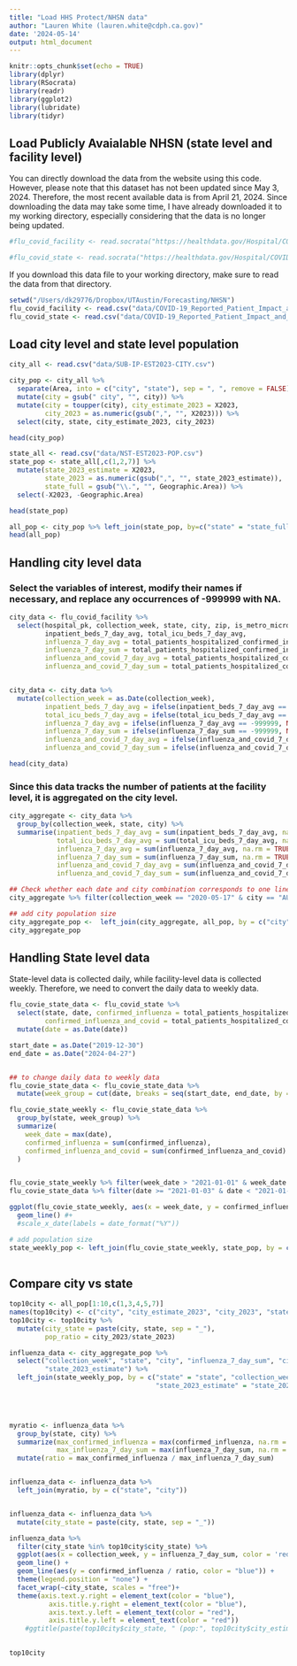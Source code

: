 ```yaml
---
title: "Load HHS Protect/NHSN data"
author: "Lauren White (lauren.white@cdph.ca.gov)"
date: '2024-05-14'
output: html_document
---
```


```r
knitr::opts_chunk$set(echo = TRUE)
library(dplyr)
library(RSocrata)
library(readr)
library(ggplot2)
library(lubridate)
library(tidyr)
```

## Load Publicly Avaialable NHSN (state level and facility level)

You can directly download the data from the website using this code. However, please note that this dataset has not been updated since May 3, 2024. Therefore, the most recent available data is from April 21, 2024. Since downloading the data may take some time, I have already downloaded it to my working directory, especially considering that the data is no longer being updated.

```r
#flu_covid_facility <- read.socrata("https://healthdata.gov/Hospital/COVID-19-Reported-Patient-Impact-and-Hospital-Capa/anag-cw7u", stringsAsFactors = FALSE)

#flu_covid_state <- read.socrata("https://healthdata.gov/Hospital/COVID-19-Reported-Patient-Impact-and-Hospital-Capa/g62h-syeh", stringsAsFactors = FALSE)
```

If you download this data file to your working directory, make sure to read the data from that directory.

```r
setwd("/Users/dk29776/Dropbox/UTAustin/Forecasting/NHSN")
flu_covid_facility <- read.csv("data/COVID-19_Reported_Patient_Impact_and_Hospital_Capacity_by_Facility_20240517.csv")
flu_covid_state <- read.csv("data/COVID-19_Reported_Patient_Impact_and_Hospital_Capacity_by_State_Timeseries__RAW__20240517.csv")

```

## Load city level and state level population

```r
city_all <- read.csv("data/SUB-IP-EST2023-CITY.csv")

city_pop <- city_all %>%
  separate(Area, into = c("city", "state"), sep = ", ", remove = FALSE) %>%
  mutate(city = gsub(" city", "", city)) %>% 
  mutate(city = toupper(city), city_estimate_2023 = X2023, 
         city_2023 = as.numeric(gsub(",", "", X2023))) %>%
  select(city, state, city_estimate_2023, city_2023)

head(city_pop)

state_all <- read.csv("data/NST-EST2023-POP.csv")
state_pop <- state_all[,c(1,2,7)] %>%
  mutate(state_2023_estimate = X2023, 
         state_2023 = as.numeric(gsub(",", "", state_2023_estimate)),
         state_full = gsub("\\.", "", Geographic.Area)) %>%
  select(-X2023, -Geographic.Area)

head(state_pop)

all_pop <- city_pop %>% left_join(state_pop, by=c("state" = "state_full"))
head(all_pop)
```


## Handling city level data
### Select the variables of interest, modify their names if necessary, and replace any occurrences of -999999 with NA.

```r
city_data <- flu_covid_facility %>% 
  select(hospital_pk, collection_week, state, city, zip, is_metro_micro,
         inpatient_beds_7_day_avg, total_icu_beds_7_day_avg, 
         influenza_7_day_avg = total_patients_hospitalized_confirmed_influenza_7_day_avg,
         influenza_7_day_sum = total_patients_hospitalized_confirmed_influenza_7_day_sum,
         influenza_and_covid_7_day_avg = total_patients_hospitalized_confirmed_influenza_and_covid_7_day_avg,
         influenza_and_covid_7_day_sum = total_patients_hospitalized_confirmed_influenza_and_covid_7_day_sum) 


city_data <- city_data %>%
  mutate(collection_week = as.Date(collection_week),
         inpatient_beds_7_day_avg = ifelse(inpatient_beds_7_day_avg == -999999, NA, inpatient_beds_7_day_avg),
         total_icu_beds_7_day_avg = ifelse(total_icu_beds_7_day_avg == -999999, NA, total_icu_beds_7_day_avg),
         influenza_7_day_avg = ifelse(influenza_7_day_avg == -999999, NA, influenza_7_day_avg),
         influenza_7_day_sum = ifelse(influenza_7_day_sum == -999999, NA, influenza_7_day_sum),
         influenza_and_covid_7_day_avg = ifelse(influenza_and_covid_7_day_avg == -999999, NA, influenza_and_covid_7_day_avg),
         influenza_and_covid_7_day_sum = ifelse(influenza_and_covid_7_day_sum == -999999, NA, influenza_and_covid_7_day_sum))

head(city_data)
```


### Since this data tracks the number of patients at the facility level, it is aggregated on the city level.

```r
city_aggregate <- city_data %>% 
  group_by(collection_week, state, city) %>%
  summarise(inpatient_beds_7_day_avg = sum(inpatient_beds_7_day_avg, na.rm = TRUE),
            total_icu_beds_7_day_avg = sum(total_icu_beds_7_day_avg, na.rm = TRUE),
            influenza_7_day_avg = sum(influenza_7_day_avg, na.rm = TRUE),
            influenza_7_day_sum = sum(influenza_7_day_sum, na.rm = TRUE),
            influenza_and_covid_7_day_avg = sum(influenza_and_covid_7_day_avg, na.rm = TRUE),
            influenza_and_covid_7_day_sum = sum(influenza_and_covid_7_day_sum, na.rm = TRUE))

## Check whether each date and city combination corresponds to one line of data.
city_aggregate %>% filter(collection_week == "2020-05-17" & city == "AUSTIN")

## add city population size 
city_aggregate_pop <-  left_join(city_aggregate, all_pop, by = c("city" = "city", "state" = "state.y"))
city_aggregate_pop

```





## Handling State level data 

State-level data is collected daily, while facility-level data is collected weekly. Therefore, we need to convert the daily data to weekly data.

```r
flu_covie_state_data <- flu_covid_state %>% 
  select(state, date, confirmed_influenza = total_patients_hospitalized_confirmed_influenza, 
         confirmed_influenza_and_covid = total_patients_hospitalized_confirmed_influenza_and_covid) %>%
  mutate(date = as.Date(date))

start_date = as.Date("2019-12-30")
end_date = as.Date("2024-04-27")


## to change daily data to weekly data
flu_covie_state_data <- flu_covie_state_data %>%
  mutate(week_group = cut(date, breaks = seq(start_date, end_date, by = "week"), labels = FALSE))

flu_covie_state_weekly <- flu_covie_state_data %>%
  group_by(state, week_group) %>%
  summarize(
    week_date = max(date),
    confirmed_influenza = sum(confirmed_influenza),
    confirmed_influenza_and_covid = sum(confirmed_influenza_and_covid)
  )


flu_covie_state_weekly %>% filter(week_date > "2021-01-01" & week_date < "2021-03-01" & state == "NY")
flu_covie_state_data %>% filter(date >= "2021-01-03" & date < "2021-01-11" & state == "NY")

ggplot(flu_covie_state_weekly, aes(x = week_date, y = confirmed_influenza, color = state))+
  geom_line() #+ 
  #scale_x_date(labels = date_format("%Y"))

# add population size
state_weekly_pop <- left_join(flu_covie_state_weekly, state_pop, by = c("state" = "state"))
  

```

## Compare city vs state

```r

top10city <- all_pop[1:10,c(1,3,4,5,7)] 
names(top10city) <- c("city", "city_estimate_2023", "city_2023", "state", "state_2023")
top10city <- top10city %>%
  mutate(city_state = paste(city, state, sep = "_"),
         pop_ratio = city_2023/state_2023)

influenza_data <- city_aggregate_pop %>%
  select("collection_week", "state", "city", "influenza_7_day_sum", "city_estimate_2023", "city_2023",
         "state_2023_estimate") %>%
  left_join(state_weekly_pop, by = c("state" = "state", "collection_week" = "week_date", 
                                     "state_2023_estimate" = "state_2023_estimate"))


 

myratio <- influenza_data %>%
  group_by(state, city) %>%
  summarize(max_confirmed_influenza = max(confirmed_influenza, na.rm = TRUE),
            max_influenza_7_day_sum = max(influenza_7_day_sum, na.rm = TRUE)) %>%
  mutate(ratio = max_confirmed_influenza / max_influenza_7_day_sum)


influenza_data <- influenza_data %>%
  left_join(myratio, by = c("state", "city"))


influenza_data <- influenza_data %>%
  mutate(city_state = paste(city, state, sep = "_"))

influenza_data %>%
  filter(city_state %in% top10city$city_state) %>%
  ggplot(aes(x = collection_week, y = influenza_7_day_sum, color = 'red')) +
  geom_line() +
  geom_line(aes(y = confirmed_influenza / ratio, color = "blue")) +
  theme(legend.position = "none") + 
  facet_wrap(~city_state, scales = "free")+
  theme(axis.text.y.right = element_text(color = "blue"),
          axis.title.y.right = element_text(color = "blue"),
          axis.text.y.left = element_text(color = "red"),
          axis.title.y.left = element_text(color = "red"))  
    #ggtitle(paste(top10city$city_state, " (pop:", top10city$city_estimate_2023, ")", top10city$city_2023/top10city$state_2023, sep = "") )

  
top10city
```